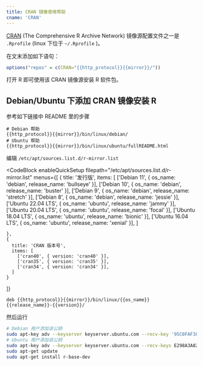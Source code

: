 ```yaml
---
title: CRAN 镜像使用帮助
cname: 'CRAN'
---
```


[CRAN](https://cran.r-project.org/) (The Comprehensive R Archive Network) 镜像源配置文件之一是 `.Rprofile` (linux 下位于 `~/.Rprofile` )。

在文末添加如下语句：

<CodeBlock>

```r
options("repos" = c(CRAN="{{http_protocol}}{{mirror}}/"))
```

</CodeBlock>

打开 R 即可使用该 CRAN 镜像源安装 R 软件包。

## Debian/Ubuntu 下添加 CRAN 镜像安装 R

参考如下链接中 README 里的步骤

<CodeBlock>

```
# Debian 帮助
{{http_protocol}}{{mirror}}/bin/linux/debian/
# Ubuntu 帮助
{{http_protocol}}{{mirror}}/bin/linux/ubuntu/fullREADME.html
```

</CodeBlock>

编辑 `/etc/apt/sources.list.d/r-mirror.list`

<CodeBlock
  enableQuickSetup
  filepath="/etc/apt/sources.list.d/r-mirror.list"
  menus={[
    {
      title: '发行版',
      items: [
        ['Debian 11', { os_name: 'debian', release_name: 'bullseye' }],
        ['Debian 10', { os_name: 'debian', release_name: 'buster' }],
        ['Debian 9', { os_name: 'debian', release_name: 'stretch' }],
        ['Debian 8', { os_name: 'debian', release_name: 'jessie' }],
        ['Ubuntu 22.04 LTS', { os_name: 'ubuntu', release_name: 'jammy' }],
        ['Ubuntu 20.04 LTS', { os_name: 'ubuntu', release_name: 'focal' }],
        ['Ubuntu 18.04 LTS', { os_name: 'ubuntu', release_name: 'bionic' }],
        ['Ubuntu 16.04 LTS', { os_name: 'ubuntu', release_name: 'xenial' }],
      ]

    },
    {
      title: 'CRAN 版本号',
      items: [
        ['cran40', { version: 'cran40' }],
        ['cran35', { version: 'cran35' }],
        ['cran34', { version: 'cran34' }],
      ]
    }
  ]}
>

```properties
deb {{http_protocol}}{{mirror}}/bin/linux/{{os_name}} {{release_name}}-{{version}}/
```

</CodeBlock>

然后运行

```bash
# Debian 用户添加该公钥
sudo apt-key adv --keyserver keyserver.ubuntu.com --recv-key '95C0FAF38DB3CCAD0C080A7BDC78B2DDEABC47B7'
# Ubuntu 用户添加该公钥
sudo apt-key adv --keyserver keyserver.ubuntu.com --recv-keys E298A3A825C0D65DFD57CBB651716619E084DAB9
sudo apt-get update
sudo apt-get install r-base-dev
```
